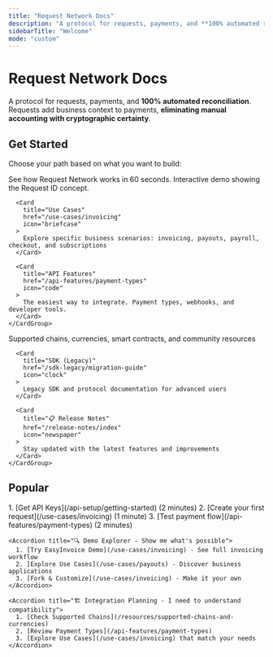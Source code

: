 ```yaml
---
title: "Request Network Docs"
description: "A protocol for requests, payments, and **100% automated reconciliation**. Requests add business context to payments, **eliminating manual accounting** with cryptographic certainty."
sidebarTitle: "Welcome"
mode: "custom"
---
```



<div style={{ padding: '0 2rem', maxWidth: '1400px', margin: '0 auto' }}>
  <div style={{ marginBottom: '2rem' }}>
    <h1 style={{ fontSize: '2.5rem', fontWeight: 'bold', marginBottom: '1rem', color: 'var(--text-primary)' }}>Request Network Docs</h1>
    <p style={{ fontSize: '1.125rem', color: 'var(--text-secondary)', lineHeight: '1.75' }}>
      A protocol for requests, payments, and <strong>100% automated reconciliation</strong>. Requests add business context to payments, <strong>eliminating manual accounting with cryptographic certainty</strong>.
    </p>
  </div>

  <div style={{ marginBottom: '3rem' }}>
    <IntegratedDemo />
  </div>

  <div style={{ marginBottom: '4rem' }}>
    <ComparisonTable />
  </div>
</div>

<div style={{ padding: '0 2rem', maxWidth: '1400px', margin: '0 auto' }}>
  <h2 style={{ fontSize: '2rem', fontWeight: 'bold', marginTop: '3rem', marginBottom: '2rem', color: 'var(--text-primary)' }}>Get Started</h2>
  
  <p style={{ fontSize: '1rem', color: 'var(--text-secondary)', marginBottom: '2rem' }}>
    Choose your path based on what you want to build:
  </p>

  <div style={{ marginBottom: '0.5rem' }}>
    <CardGroup cols={3}>
      <Card 
        title="🚀 Quick Start" 
        href="/quickstart"
        icon="rocket"
      >
        See how Request Network works in 60 seconds. Interactive demo showing the Request ID concept.
      </Card>

      <Card 
        title="Use Cases" 
        href="/use-cases/invoicing"
        icon="briefcase"
      >
        Explore specific business scenarios: invoicing, payouts, payroll, checkout, and subscriptions
      </Card>
      
      <Card 
        title="API Features" 
        href="/api-features/payment-types"
        icon="code"
      >
        The easiest way to integrate. Payment types, webhooks, and developer tools.
      </Card>
    </CardGroup>
  </div>

  <div style={{ marginBottom: '3rem' }}>
    <CardGroup cols={3}>
      <Card 
        title="🌐 Resources" 
        href="/resources/supported-chains-and-currencies"
        icon="globe"
      >
        Supported chains, currencies, smart contracts, and community resources
      </Card>

      <Card 
        title="SDK (Legacy)" 
        href="/sdk-legacy/migration-guide"
        icon="clock"
      >
        Legacy SDK and protocol documentation for advanced users
      </Card>
      
      <Card 
        title="📋 Release Notes" 
        href="/release-notes/index"
        icon="newspaper"
      >
        Stay updated with the latest features and improvements
      </Card>
    </CardGroup>
  </div>

  <h2 style={{ fontSize: '2rem', fontWeight: 'bold', marginTop: '3rem', marginBottom: '2rem', color: 'var(--text-primary)' }}>Popular</h2>

  <AccordionGroup>
    <Accordion title="🏃‍♂️ Quick Start - I want to test the API now">
      1. [Get API Keys](/api-setup/getting-started) (2 minutes)
      2. [Create your first request](/use-cases/invoicing) (1 minute)
      3. [Test payment flow](/api-features/payment-types) (2 minutes)
    </Accordion>
    
    <Accordion title="🔍 Demo Explorer - Show me what's possible">
      1. [Try EasyInvoice Demo](/use-cases/invoicing) - See full invoicing workflow
      2. [Explore Use Cases](/use-cases/payouts) - Discover business applications  
      3. [Fork & Customize](/use-cases/invoicing) - Make it your own
    </Accordion>
    
    <Accordion title="🏗️ Integration Planning - I need to understand compatibility">
      1. [Check Supported Chains](/resources/supported-chains-and-currencies)
      2. [Review Payment Types](/api-features/payment-types)
      3. [Explore Use Cases](/use-cases/invoicing) that match your needs
    </Accordion>
  </AccordionGroup>
</div>
